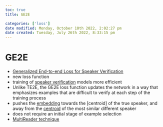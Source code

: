```yaml
---
toc: true
title: GE2E

categories: ['loss']
date modified: Monday, October 10th 2022, 2:02:27 pm
date created: Tuesday, July 26th 2022, 8:33:15 pm
---
```


# GE2E
- [Generalized End-to-end Loss for Speaker Verification](https://arxiv.org/abs/1710.10467)
- new loss function
- training of [speaker verification](Speaker%20Verification.qmd) models more efficient
- Unlike TE2E, the GE2E loss function updates the network in a way that emphasizes examples that are difficult to verify at each step of the training process
- pushes the [embedding](Embedding.qmd) towards the [centroid] of the true speaker, and away from the [centroid](centroid] of the true speaker, and away from the [centroid.qmd) of the most similar different speaker
- does not require an initial stage of example selection
- [MultiReader technique](MultiReader%20technique.qmd)




